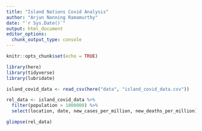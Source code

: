 ```yaml
---
title: "Island Nations Covid Analysis"
author: "Arjun Nanning Ramamurthy"
date: "`r Sys.Date()`"
output: html_document
editor_options: 
  chunk_output_type: console
---
```


```r
knitr::opts_chunk$set(echo = TRUE)
```

```r
library(here)
library(tidyverse)
library(lubridate)
```


```r
island_covid_data <- read_csv(here("data", "island_covid_data.csv"))
```

```r
rel_data <- island_covid_data %>% 
  filter(population > 1000000) %>% 
  select(location, date, new_cases_per_million, new_deaths_per_million)

glimpse(rel_data)
```

```r

```

